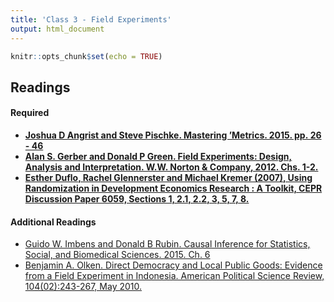 ```yaml
---
title: 'Class 3 - Field Experiments'
output: html_document
---
```


```r
knitr::opts_chunk$set(echo = TRUE)
```

## Readings
#### Required
- **[Joshua D Angrist and Steve Pischke. Mastering 'Metrics. 2015. pp. 26 - 46](Classes/Class_3/Readings/Angrist_Pischke_26_46.pdf)**
- **[Alan S. Gerber and Donald P Green. Field Experiments: Design, Analysis and Interpretation. W.W. Norton & Company, 2012. Chs. 1-2.](Classes/Class_3/Readings/Gerber_Green_Ch1_2.pdf)**
- **[Esther Duflo, Rachel Glennerster and Michael Kremer (2007), Using Randomization in Development Economics Research : A Toolkit, CEPR Discussion Paper 6059, Sections 1, 2.1, 2.2, 3, 5, 7, 8.](Classes/Class_3/Readings/Duflo_Randomization_Toolkit.pdf)**

#### Additional Readings
- [Guido W. Imbens and Donald B Rubin. Causal Inference for Statistics, Social, and Biomedical Sciences. 2015. Ch. 6](Classes/Class_3/Readings/Imbens_Rubin_104_125.pdf)
- [Benjamin A. Olken. Direct Democracy and Local Public Goods: Evidence from a Field Experiment in Indonesia. American Political Science Review, 104(02):243-267, May 2010.](http://economics.mit.edu/files/5224)

<br> </br>

<!-- ## [Lecture Slides](Classes/Class_3/Slides_Class3_v5.pdf) -->

<!-- ## [Experiments App](https://poliong.shinyapps.io/to_deploy/) -->

<!-- ## [Lab Exercise to Complete during Class](Classes/Class_3/Exercise_Field_Exp_v1.pdf) -->
<!--  - [Suggested Responses](Classes/Class_3/Exercise_Field_Exp_v1_Suggested.pdf) -->

<!-- ## Replication Exercise -->
<!-- - [Paper: Alan S. Gerber, et al. Social Pressure and Voter Turnout: Evidence from a Large-Scale Field Experiment. American Political Science Review, 102(1), February 2008.](Classes/Class_3/Replication/Gerber Green and Larimer 2008.pdf) -->
<!-- - [Exercise](Classes/Class_3/Replication/Replication_Exercise_1_v5.pdf) -->
<!-- - [Data](Classes/Class_3/Replication/GGL_data_prepared.csv) -->
<!-- - [Suggested Responses](Classes/Class_3/Replication/Replication_Exercise_1_v5_Responses.pdf) -->

